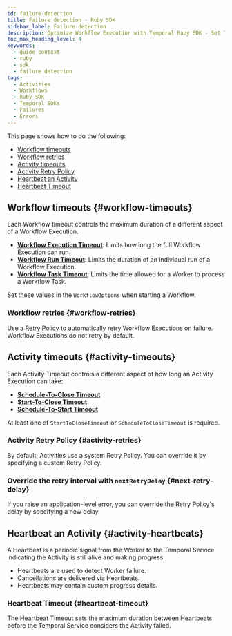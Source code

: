 ```yaml
---
id: failure-detection
title: Failure detection - Ruby SDK
sidebar_label: Failure detection
description: Optimize Workflow Execution with Temporal Ruby SDK - Set Timeouts, Retry Policies, and manage Activity Heartbeats efficiently.
toc_max_heading_level: 4
keywords:
  - guide context
  - ruby
  - sdk
  - failure detection
tags:
  - Activities
  - Workflows
  - Ruby SDK
  - Temporal SDKs
  - Failures
  - Errors
---
```


This page shows how to do the following:

- [Workflow timeouts](#workflow-timeouts)
- [Workflow retries](#workflow-retries)
- [Activity timeouts](#activity-timeouts)
- [Activity Retry Policy](#activity-retries)
- [Heartbeat an Activity](#activity-heartbeats)
- [Heartbeat Timeout](#heartbeat-timeout)

## Workflow timeouts {#workflow-timeouts}

Each Workflow timeout controls the maximum duration of a different aspect of a Workflow Execution.

- **[Workflow Execution Timeout](/encyclopedia/detecting-workflow-failures#workflow-execution-timeout)**: Limits how long the full Workflow Execution can run.
- **[Workflow Run Timeout](/encyclopedia/detecting-workflow-failures#workflow-run-timeout)**: Limits the duration of an individual run of a Workflow Execution.
- **[Workflow Task Timeout](/encyclopedia/detecting-workflow-failures#workflow-task-timeout)**: Limits the time allowed for a Worker to process a Workflow Task.

Set these values in the `WorkflowOptions` when starting a Workflow.

<!-- CONTENT -->

### Workflow retries {#workflow-retries}

Use a [Retry Policy](/encyclopedia/retry-policies) to automatically retry Workflow Executions on failure.
Workflow Executions do not retry by default.

<!-- CONTENT -->

## Activity timeouts {#activity-timeouts}

Each Activity Timeout controls a different aspect of how long an Activity Execution can take:

- **[Schedule-To-Close Timeout](/encyclopedia/detecting-activity-failures#schedule-to-close-timeout)**
- **[Start-To-Close Timeout](/encyclopedia/detecting-activity-failures#start-to-close-timeout)**
- **[Schedule-To-Start Timeout](/encyclopedia/detecting-activity-failures#schedule-to-start-timeout)**

At least one of `StartToCloseTimeout` or `ScheduleToCloseTimeout` is required.

<!-- CONTENT -->

### Activity Retry Policy {#activity-retries}

By default, Activities use a system Retry Policy.
You can override it by specifying a custom Retry Policy.

<!-- CONTENT -->

### Override the retry interval with `nextRetryDelay` {#next-retry-delay}

If you raise an application-level error, you can override the Retry Policy's delay by specifying a new delay.

<!-- CONTENT -->

## Heartbeat an Activity {#activity-heartbeats}

A Heartbeat is a periodic signal from the Worker to the Temporal Service indicating the Activity is still alive and making progress.

- Heartbeats are used to detect Worker failure.
- Cancellations are delivered via Heartbeats.
- Heartbeats may contain custom progress details.

<!-- CONTENT -->

### Heartbeat Timeout {#heartbeat-timeout}

The Heartbeat Timeout sets the maximum duration between Heartbeats before the Temporal Service considers the Activity failed.

<!-- CONTENT -->
